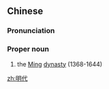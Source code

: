 ==Chinese==
{{zh-forms}}

===Pronunciation===
{{zh-pron
|m=Míngdài
|c=ming4 doi6
|cat=pn
}}

===Proper noun===
{{zh-proper}}

# the [[Ming]] [[dynasty]] (1368-1644)

[[zh:明代]]